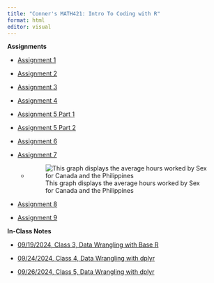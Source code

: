 ```yaml
---
title: "Conner's MATH421: Intro To Coding with R"
format: html
editor: visual
---
```


**Assignments**

-   [Assignment 1](Assignment%201/Assignment-1-_-Sample-RMarkdown.html)

-   [Assignment 2](Assignment%202/assignment2.html)

-   [Assignment 3](Assignment%203/assignment3.html)

-   [Assignment 4](Assignment%204/assignment4.html)

-   [Assignment 5 Part 1](Assignment%205/assignment5_part1.html)

-   [Assignment 5 Part 2](Assignment%205/assignment5_part2.html)

-   [Assignment 6](Assignment%206/assignment6.html)

-   [Assignment 7](Assignment%207/assignment7.html)

    -   

        ![This graph displays the average hours worked by Sex for Canada and the Philippines](avgHoursWorked_bySex_CanadaPhil_forAge_20_40.png)

-   [Assignment 8](Assignment%208/assignment8.html)
-   [Assignment 9](Assignment%209/assignment9.html)

**In-Class Notes**

-   [09/19/2024, Class 3, Data Wrangling with Base R](Assignment%203/3_in_class_codes.html)

-   [09/24/2024, Class 4, Data Wrangling with dplyr](Assignment%204/4_in_class_codes.html)

-   [09/26/2024, Class 5, Data Wrangling with dplyr](Assignment%204/4_dplyr_notes.html)
